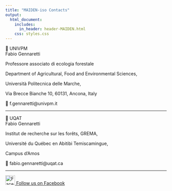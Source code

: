---
title: "MAIDEN-iso Contacts"
output:
  html_document:
    includes:
      in_header: header-MAIDEN.html
    css: styles.css
---

📍 UNIVPM  
Fabio Gennaretti

Professore associato di ecologia forestale

Department of Agricultural, Food and Environmental Sciences,

Università Politecnica delle Marche,

Via Brecce Bianche 10, 60131, Ancona, Italy

📧 f.gennaretti@univpm.it  

--------------------------

📍 UQAT  
Fabio Gennaretti

Institut de recherche sur les forêts, GREMA, 

Université du Québec en Abitibi Temiscamingue,

Campus d’Amos

📧 fabio.gennaretti@uqat.ca  

--------------------------

<a href="https://www.facebook.com/" target="_blank">
  <img src="images/facebook_icon.png" width="30" alt="Facebook"/>
</a>
[Follow us on Facebook](https://www.facebook.com/)

